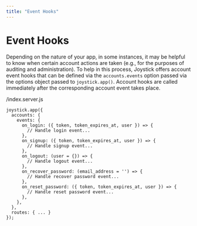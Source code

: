 ```yaml
---
title: "Event Hooks"
---
```


# Event Hooks

Depending on the nature of your app, in some instances, it may be helpful to know when certain account actions are taken (e.g., for the purposes of auditing and administration). To help in this process, Joystick offers account event hooks that can be defined via the `accounts.events` option passed via the options object passed to `joystick.app()`. Account hooks are called immediately after the corresponding account event takes place.

/index.server.js

    
    joystick.app({
      accounts: {
        events: {
          on_login: ({ token, token_expires_at, user }) => {
            // Handle login event...
          },
          on_signup: ({ token, token_expires_at, user }) => {
            // Handle signup event...
          },
          on_logout: (user = {}) => {
            // Handle logout event...
          },
          on_recover_password: (email_address = '') => {
            // Handle recover password event...
          },
          on_reset_password: ({ token, token_expires_at, user }) => {
            // Handle reset password event...
          },
        },
      },
      routes: { ... }
    });
